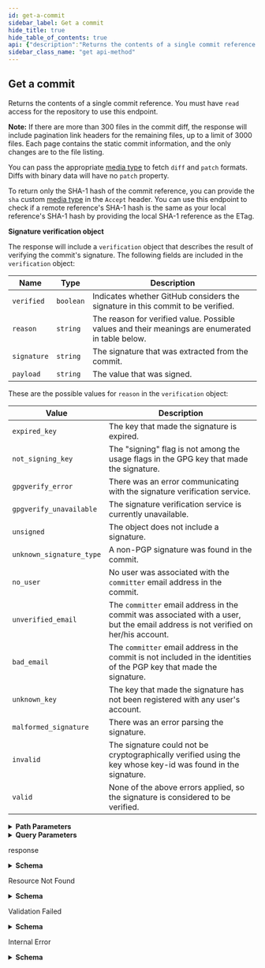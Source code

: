 ```yaml
---
id: get-a-commit
sidebar_label: Get a commit
hide_title: true
hide_table_of_contents: true
api: {"description":"Returns the contents of a single commit reference. You must have `read` access for the repository to use this endpoint.\n\n**Note:** If there are more than 300 files in the commit diff, the response will include pagination link headers for the remaining files, up to a limit of 3000 files. Each page contains the static commit information, and the only changes are to the file listing.\n\nYou can pass the appropriate [media type](https://docs.github.com/rest/overview/media-types/#commits-commit-comparison-and-pull-requests) to  fetch `diff` and `patch` formats. Diffs with binary data will have no `patch` property.\n\nTo return only the SHA-1 hash of the commit reference, you can provide the `sha` custom [media type](https://docs.github.com/rest/overview/media-types/#commits-commit-comparison-and-pull-requests) in the `Accept` header. You can use this endpoint to check if a remote reference's SHA-1 hash is the same as your local reference's SHA-1 hash by providing the local SHA-1 reference as the ETag.\n\n**Signature verification object**\n\nThe response will include a `verification` object that describes the result of verifying the commit's signature. The following fields are included in the `verification` object:\n\n| Name | Type | Description |\n| ---- | ---- | ----------- |\n| `verified` | `boolean` | Indicates whether GitHub considers the signature in this commit to be verified. |\n| `reason` | `string` | The reason for verified value. Possible values and their meanings are enumerated in table below. |\n| `signature` | `string` | The signature that was extracted from the commit. |\n| `payload` | `string` | The value that was signed. |\n\nThese are the possible values for `reason` in the `verification` object:\n\n| Value | Description |\n| ----- | ----------- |\n| `expired_key` | The key that made the signature is expired. |\n| `not_signing_key` | The \"signing\" flag is not among the usage flags in the GPG key that made the signature. |\n| `gpgverify_error` | There was an error communicating with the signature verification service. |\n| `gpgverify_unavailable` | The signature verification service is currently unavailable. |\n| `unsigned` | The object does not include a signature. |\n| `unknown_signature_type` | A non-PGP signature was found in the commit. |\n| `no_user` | No user was associated with the `committer` email address in the commit. |\n| `unverified_email` | The `committer` email address in the commit was associated with a user, but the email address is not verified on her/his account. |\n| `bad_email` | The `committer` email address in the commit is not included in the identities of the PGP key that made the signature. |\n| `unknown_key` | The key that made the signature has not been registered with any user's account. |\n| `malformed_signature` | There was an error parsing the signature. |\n| `invalid` | The signature could not be cryptographically verified using the key whose key-id was found in the signature. |\n| `valid` | None of the above errors applied, so the signature is considered to be verified. |","externalDocs":{"description":"API method documentation","url":"https://docs.github.com/rest/reference/repos#get-a-commit"},"operationId":"repos/get-commit","parameters":[{"in":"path","name":"owner","required":true,"schema":{"type":"string"}},{"in":"path","name":"repo","required":true,"schema":{"type":"string"}},{"description":"Page number of the results to fetch.","in":"query","name":"page","schema":{"default":1,"type":"integer"}},{"description":"Results per page (max 100).","in":"query","name":"per_page","schema":{"default":30,"type":"integer"}},{"description":"ref parameter","in":"path","name":"ref","required":true,"schema":{"type":"string"},"x-multi-segment":true}],"responses":{"200":{"content":{"application/json":{"examples":{"default":{"value":{"author":{"avatar_url":"https://github.com/images/error/octocat_happy.gif","events_url":"https://api.github.com/users/octocat/events{/privacy}","followers_url":"https://api.github.com/users/octocat/followers","following_url":"https://api.github.com/users/octocat/following{/other_user}","gists_url":"https://api.github.com/users/octocat/gists{/gist_id}","gravatar_id":"","html_url":"https://github.com/octocat","id":1,"login":"octocat","node_id":"MDQ6VXNlcjE=","organizations_url":"https://api.github.com/users/octocat/orgs","received_events_url":"https://api.github.com/users/octocat/received_events","repos_url":"https://api.github.com/users/octocat/repos","site_admin":false,"starred_url":"https://api.github.com/users/octocat/starred{/owner}{/repo}","subscriptions_url":"https://api.github.com/users/octocat/subscriptions","type":"User","url":"https://api.github.com/users/octocat"},"comments_url":"https://api.github.com/repos/octocat/Hello-World/commits/6dcb09b5b57875f334f61aebed695e2e4193db5e/comments","commit":{"author":{"date":"2011-04-14T16:00:49.000Z","email":"mona@github.com","name":"Monalisa Octocat"},"comment_count":0,"committer":{"date":"2011-04-14T16:00:49.000Z","email":"mona@github.com","name":"Monalisa Octocat"},"message":"Fix all the bugs","tree":{"sha":"6dcb09b5b57875f334f61aebed695e2e4193db5e","url":"https://api.github.com/repos/octocat/Hello-World/tree/6dcb09b5b57875f334f61aebed695e2e4193db5e"},"url":"https://api.github.com/repos/octocat/Hello-World/git/commits/6dcb09b5b57875f334f61aebed695e2e4193db5e","verification":{"payload":null,"reason":"unsigned","signature":null,"verified":false}},"committer":{"avatar_url":"https://github.com/images/error/octocat_happy.gif","events_url":"https://api.github.com/users/octocat/events{/privacy}","followers_url":"https://api.github.com/users/octocat/followers","following_url":"https://api.github.com/users/octocat/following{/other_user}","gists_url":"https://api.github.com/users/octocat/gists{/gist_id}","gravatar_id":"","html_url":"https://github.com/octocat","id":1,"login":"octocat","node_id":"MDQ6VXNlcjE=","organizations_url":"https://api.github.com/users/octocat/orgs","received_events_url":"https://api.github.com/users/octocat/received_events","repos_url":"https://api.github.com/users/octocat/repos","site_admin":false,"starred_url":"https://api.github.com/users/octocat/starred{/owner}{/repo}","subscriptions_url":"https://api.github.com/users/octocat/subscriptions","type":"User","url":"https://api.github.com/users/octocat"},"files":[{"additions":10,"blob_url":"https://github.com/octocat/Hello-World/blob/7ca483543807a51b6079e54ac4cc392bc29ae284/file1.txt","changes":12,"deletions":2,"filename":"file1.txt","patch":"@@ -29,7 +29,7 @@\n.....","raw_url":"https://github.com/octocat/Hello-World/raw/7ca483543807a51b6079e54ac4cc392bc29ae284/file1.txt","status":"modified"}],"html_url":"https://github.com/octocat/Hello-World/commit/6dcb09b5b57875f334f61aebed695e2e4193db5e","node_id":"MDY6Q29tbWl0NmRjYjA5YjViNTc4NzVmMzM0ZjYxYWViZWQ2OTVlMmU0MTkzZGI1ZQ==","parents":[{"sha":"6dcb09b5b57875f334f61aebed695e2e4193db5e","url":"https://api.github.com/repos/octocat/Hello-World/commits/6dcb09b5b57875f334f61aebed695e2e4193db5e"}],"sha":"6dcb09b5b57875f334f61aebed695e2e4193db5e","stats":{"additions":104,"deletions":4,"total":108},"url":"https://api.github.com/repos/octocat/Hello-World/commits/6dcb09b5b57875f334f61aebed695e2e4193db5e"}}},"schema":{"description":"Commit","properties":{"author":{"allOf":[{"description":"Simple User","nullable":true,"properties":{"avatar_url":{"example":"https://github.com/images/error/octocat_happy.gif","format":"uri","type":"string"},"events_url":{"example":"https://api.github.com/users/octocat/events{/privacy}","type":"string"},"followers_url":{"example":"https://api.github.com/users/octocat/followers","format":"uri","type":"string"},"following_url":{"example":"https://api.github.com/users/octocat/following{/other_user}","type":"string"},"gists_url":{"example":"https://api.github.com/users/octocat/gists{/gist_id}","type":"string"},"gravatar_id":{"example":"41d064eb2195891e12d0413f63227ea7","nullable":true,"type":"string"},"html_url":{"example":"https://github.com/octocat","format":"uri","type":"string"},"id":{"example":1,"type":"integer"},"login":{"example":"octocat","type":"string"},"node_id":{"example":"MDQ6VXNlcjE=","type":"string"},"organizations_url":{"example":"https://api.github.com/users/octocat/orgs","format":"uri","type":"string"},"received_events_url":{"example":"https://api.github.com/users/octocat/received_events","format":"uri","type":"string"},"repos_url":{"example":"https://api.github.com/users/octocat/repos","format":"uri","type":"string"},"site_admin":{"type":"boolean"},"starred_at":{"example":"\"2020-07-09T00:17:55Z\"","type":"string"},"starred_url":{"example":"https://api.github.com/users/octocat/starred{/owner}{/repo}","type":"string"},"subscriptions_url":{"example":"https://api.github.com/users/octocat/subscriptions","format":"uri","type":"string"},"type":{"example":"User","type":"string"},"url":{"example":"https://api.github.com/users/octocat","format":"uri","type":"string"}},"required":["avatar_url","events_url","followers_url","following_url","gists_url","gravatar_id","html_url","id","node_id","login","organizations_url","received_events_url","repos_url","site_admin","starred_url","subscriptions_url","type","url"],"title":"Simple User","type":"object"}],"nullable":true},"comments_url":{"example":"https://api.github.com/repos/octocat/Hello-World/commits/6dcb09b5b57875f334f61aebed695e2e4193db5e/comments","format":"uri","type":"string"},"commit":{"properties":{"author":{"allOf":[{"description":"Metaproperties for Git author/committer information.","properties":{"date":{"example":"\"2007-10-29T02:42:39.000-07:00\"","type":"string"},"email":{"example":"\"chris@ozmm.org\"","type":"string"},"name":{"example":"\"Chris Wanstrath\"","type":"string"}},"title":"Git User","type":"object"}],"nullable":true},"comment_count":{"example":0,"type":"integer"},"committer":{"allOf":[{"description":"Metaproperties for Git author/committer information.","properties":{"date":{"example":"\"2007-10-29T02:42:39.000-07:00\"","type":"string"},"email":{"example":"\"chris@ozmm.org\"","type":"string"},"name":{"example":"\"Chris Wanstrath\"","type":"string"}},"title":"Git User","type":"object"}],"nullable":true},"message":{"example":"Fix all the bugs","type":"string"},"tree":{"properties":{"sha":{"example":"827efc6d56897b048c772eb4087f854f46256132","type":"string"},"url":{"example":"https://api.github.com/repos/octocat/Hello-World/tree/827efc6d56897b048c772eb4087f854f46256132","format":"uri","type":"string"}},"required":["sha","url"],"type":"object"},"url":{"example":"https://api.github.com/repos/octocat/Hello-World/commits/6dcb09b5b57875f334f61aebed695e2e4193db5e","format":"uri","type":"string"},"verification":{"properties":{"payload":{"nullable":true,"type":"string"},"reason":{"type":"string"},"signature":{"nullable":true,"type":"string"},"verified":{"type":"boolean"}},"required":["verified","reason","payload","signature"],"title":"Verification","type":"object"}},"required":["author","committer","comment_count","message","tree","url"],"type":"object"},"committer":{"allOf":[{"description":"Simple User","nullable":true,"properties":{"avatar_url":{"example":"https://github.com/images/error/octocat_happy.gif","format":"uri","type":"string"},"events_url":{"example":"https://api.github.com/users/octocat/events{/privacy}","type":"string"},"followers_url":{"example":"https://api.github.com/users/octocat/followers","format":"uri","type":"string"},"following_url":{"example":"https://api.github.com/users/octocat/following{/other_user}","type":"string"},"gists_url":{"example":"https://api.github.com/users/octocat/gists{/gist_id}","type":"string"},"gravatar_id":{"example":"41d064eb2195891e12d0413f63227ea7","nullable":true,"type":"string"},"html_url":{"example":"https://github.com/octocat","format":"uri","type":"string"},"id":{"example":1,"type":"integer"},"login":{"example":"octocat","type":"string"},"node_id":{"example":"MDQ6VXNlcjE=","type":"string"},"organizations_url":{"example":"https://api.github.com/users/octocat/orgs","format":"uri","type":"string"},"received_events_url":{"example":"https://api.github.com/users/octocat/received_events","format":"uri","type":"string"},"repos_url":{"example":"https://api.github.com/users/octocat/repos","format":"uri","type":"string"},"site_admin":{"type":"boolean"},"starred_at":{"example":"\"2020-07-09T00:17:55Z\"","type":"string"},"starred_url":{"example":"https://api.github.com/users/octocat/starred{/owner}{/repo}","type":"string"},"subscriptions_url":{"example":"https://api.github.com/users/octocat/subscriptions","format":"uri","type":"string"},"type":{"example":"User","type":"string"},"url":{"example":"https://api.github.com/users/octocat","format":"uri","type":"string"}},"required":["avatar_url","events_url","followers_url","following_url","gists_url","gravatar_id","html_url","id","node_id","login","organizations_url","received_events_url","repos_url","site_admin","starred_url","subscriptions_url","type","url"],"title":"Simple User","type":"object"}],"nullable":true},"files":{"items":{"properties":{"additions":{"type":"integer"},"blob_url":{"type":"string"},"changes":{"type":"integer"},"contents_url":{"example":"\"https://api.github.com/repos/owner-3d68404b07d25daeb2d4a6bf/AAA_Public_Repo/contents/geometry.js?ref=c3956841a7cb7e8ba4a6fd923568d86958f01573\"","type":"string"},"deletions":{"type":"integer"},"filename":{"type":"string"},"patch":{"type":"string"},"previous_filename":{"example":"\"subdir/before_name.txt\"","type":"string"},"raw_url":{"type":"string"},"sha":{"example":"\"1e8e60ce9733d5283f7836fa602b6365a66b2567\"","type":"string"},"status":{"type":"string"}},"type":"object"},"type":"array"},"html_url":{"example":"https://github.com/octocat/Hello-World/commit/6dcb09b5b57875f334f61aebed695e2e4193db5e","format":"uri","type":"string"},"node_id":{"example":"MDY6Q29tbWl0NmRjYjA5YjViNTc4NzVmMzM0ZjYxYWViZWQ2OTVlMmU0MTkzZGI1ZQ==","type":"string"},"parents":{"items":{"properties":{"html_url":{"example":"https://github.com/octocat/Hello-World/commit/7638417db6d59f3c431d3e1f261cc637155684cd","format":"uri","type":"string"},"sha":{"example":"7638417db6d59f3c431d3e1f261cc637155684cd","type":"string"},"url":{"example":"https://api.github.com/repos/octocat/Hello-World/commits/7638417db6d59f3c431d3e1f261cc637155684cd","format":"uri","type":"string"}},"required":["sha","url"],"type":"object"},"type":"array"},"sha":{"example":"6dcb09b5b57875f334f61aebed695e2e4193db5e","type":"string"},"stats":{"properties":{"additions":{"type":"integer"},"deletions":{"type":"integer"},"total":{"type":"integer"}},"type":"object"},"url":{"example":"https://api.github.com/repos/octocat/Hello-World/commits/6dcb09b5b57875f334f61aebed695e2e4193db5e","format":"uri","type":"string"}},"required":["url","sha","node_id","html_url","comments_url","commit","author","committer","parents"],"title":"Commit","type":"object"}}},"description":"response"},"404":{"content":{"application/json":{"schema":{"description":"Basic Error","properties":{"documentation_url":{"type":"string"},"message":{"type":"string"}},"title":"Basic Error","type":"object"}}},"description":"Resource Not Found"},"422":{"content":{"application/json":{"schema":{"description":"Validation Error","properties":{"documentation_url":{"type":"string"},"errors":{"items":{"properties":{"code":{"type":"string"},"field":{"type":"string"},"index":{"type":"integer"},"message":{"type":"string"},"resource":{"type":"string"},"value":{"oneOf":[{"nullable":true,"type":"string"},{"nullable":true,"type":"integer"},{"items":{"type":"string"},"nullable":true,"type":"array"}]}},"required":["code"],"type":"object"},"type":"array"},"message":{"type":"string"}},"required":["message","documentation_url"],"title":"Validation Error","type":"object"}}},"description":"Validation Failed"},"500":{"content":{"application/json":{"schema":{"description":"Basic Error","properties":{"documentation_url":{"type":"string"},"message":{"type":"string"}},"title":"Basic Error","type":"object"}}},"description":"Internal Error"}},"tags":["repos"],"x-github":{"category":"repos","enabledForGitHubApps":true,"githubCloudOnly":false,"previews":[],"subcategory":"commits"},"method":"get","path":"/repos/{owner}/{repo}/commits/{ref}","servers":[{"url":"https://api.github.com"}],"info":{"contact":{"name":"Support","url":"https://support.github.com/contact"},"description":"GitHub's v3 REST API.","license":{"name":"MIT","url":"https://spdx.org/licenses/MIT"},"termsOfService":"https://docs.github.com/articles/github-terms-of-service","title":"GitHub v3 REST API","version":"1.1.4","x-apisguru-categories":["collaboration","developer_tools"],"x-logo":{"url":"https://twitter.com/github/profile_image?size=original"},"x-origin":[{"format":"openapi","url":"https://raw.githubusercontent.com/github/rest-api-description/main/descriptions/api.github.com/api.github.com.json","version":"3.0"}],"x-providerName":"github.com"},"postman":{"name":"Get a commit","description":{"content":"Returns the contents of a single commit reference. You must have `read` access for the repository to use this endpoint.\n\n**Note:** If there are more than 300 files in the commit diff, the response will include pagination link headers for the remaining files, up to a limit of 3000 files. Each page contains the static commit information, and the only changes are to the file listing.\n\nYou can pass the appropriate [media type](https://docs.github.com/rest/overview/media-types/#commits-commit-comparison-and-pull-requests) to  fetch `diff` and `patch` formats. Diffs with binary data will have no `patch` property.\n\nTo return only the SHA-1 hash of the commit reference, you can provide the `sha` custom [media type](https://docs.github.com/rest/overview/media-types/#commits-commit-comparison-and-pull-requests) in the `Accept` header. You can use this endpoint to check if a remote reference's SHA-1 hash is the same as your local reference's SHA-1 hash by providing the local SHA-1 reference as the ETag.\n\n**Signature verification object**\n\nThe response will include a `verification` object that describes the result of verifying the commit's signature. The following fields are included in the `verification` object:\n\n| Name | Type | Description |\n| ---- | ---- | ----------- |\n| `verified` | `boolean` | Indicates whether GitHub considers the signature in this commit to be verified. |\n| `reason` | `string` | The reason for verified value. Possible values and their meanings are enumerated in table below. |\n| `signature` | `string` | The signature that was extracted from the commit. |\n| `payload` | `string` | The value that was signed. |\n\nThese are the possible values for `reason` in the `verification` object:\n\n| Value | Description |\n| ----- | ----------- |\n| `expired_key` | The key that made the signature is expired. |\n| `not_signing_key` | The \"signing\" flag is not among the usage flags in the GPG key that made the signature. |\n| `gpgverify_error` | There was an error communicating with the signature verification service. |\n| `gpgverify_unavailable` | The signature verification service is currently unavailable. |\n| `unsigned` | The object does not include a signature. |\n| `unknown_signature_type` | A non-PGP signature was found in the commit. |\n| `no_user` | No user was associated with the `committer` email address in the commit. |\n| `unverified_email` | The `committer` email address in the commit was associated with a user, but the email address is not verified on her/his account. |\n| `bad_email` | The `committer` email address in the commit is not included in the identities of the PGP key that made the signature. |\n| `unknown_key` | The key that made the signature has not been registered with any user's account. |\n| `malformed_signature` | There was an error parsing the signature. |\n| `invalid` | The signature could not be cryptographically verified using the key whose key-id was found in the signature. |\n| `valid` | None of the above errors applied, so the signature is considered to be verified. |","type":"text/plain"},"url":{"path":["repos",":owner",":repo","commits",":ref"],"host":["{{baseUrl}}"],"query":[{"disabled":false,"description":{"content":"Page number of the results to fetch.","type":"text/plain"},"key":"page","value":""},{"disabled":false,"description":{"content":"Results per page (max 100).","type":"text/plain"},"key":"per_page","value":""}],"variable":[{"disabled":false,"description":{"content":"(Required) ","type":"text/plain"},"type":"any","value":"","key":"owner"},{"disabled":false,"description":{"content":"(Required) ","type":"text/plain"},"type":"any","value":"","key":"repo"},{"disabled":false,"description":{"content":"(Required) ref parameter","type":"text/plain"},"type":"any","value":"","key":"ref"}]},"header":[{"key":"Accept","value":"application/json"}],"method":"GET"}}
sidebar_class_name: "get api-method"
---
```



## Get a commit



Returns the contents of a single commit reference. You must have `read` access for the repository to use this endpoint.

**Note:** If there are more than 300 files in the commit diff, the response will include pagination link headers for the remaining files, up to a limit of 3000 files. Each page contains the static commit information, and the only changes are to the file listing.

You can pass the appropriate [media type](https://docs.github.com/rest/overview/media-types/#commits-commit-comparison-and-pull-requests) to  fetch `diff` and `patch` formats. Diffs with binary data will have no `patch` property.

To return only the SHA-1 hash of the commit reference, you can provide the `sha` custom [media type](https://docs.github.com/rest/overview/media-types/#commits-commit-comparison-and-pull-requests) in the `Accept` header. You can use this endpoint to check if a remote reference&#39;s SHA-1 hash is the same as your local reference&#39;s SHA-1 hash by providing the local SHA-1 reference as the ETag.

**Signature verification object**

The response will include a `verification` object that describes the result of verifying the commit&#39;s signature. The following fields are included in the `verification` object:

| Name | Type | Description |
| ---- | ---- | ----------- |
| `verified` | `boolean` | Indicates whether GitHub considers the signature in this commit to be verified. |
| `reason` | `string` | The reason for verified value. Possible values and their meanings are enumerated in table below. |
| `signature` | `string` | The signature that was extracted from the commit. |
| `payload` | `string` | The value that was signed. |

These are the possible values for `reason` in the `verification` object:

| Value | Description |
| ----- | ----------- |
| `expired_key` | The key that made the signature is expired. |
| `not_signing_key` | The &quot;signing&quot; flag is not among the usage flags in the GPG key that made the signature. |
| `gpgverify_error` | There was an error communicating with the signature verification service. |
| `gpgverify_unavailable` | The signature verification service is currently unavailable. |
| `unsigned` | The object does not include a signature. |
| `unknown_signature_type` | A non-PGP signature was found in the commit. |
| `no_user` | No user was associated with the `committer` email address in the commit. |
| `unverified_email` | The `committer` email address in the commit was associated with a user, but the email address is not verified on her/his account. |
| `bad_email` | The `committer` email address in the commit is not included in the identities of the PGP key that made the signature. |
| `unknown_key` | The key that made the signature has not been registered with any user&#39;s account. |
| `malformed_signature` | There was an error parsing the signature. |
| `invalid` | The signature could not be cryptographically verified using the key whose key-id was found in the signature. |
| `valid` | None of the above errors applied, so the signature is considered to be verified. |

<details style={{"marginBottom":"1rem"}}><summary style={{}}><strong>Path Parameters</strong></summary><div><ul><ParamsItem className={"paramsItem"} param={{"in":"path","name":"owner","required":true,"schema":{"type":"string"}}}></ParamsItem><ParamsItem className={"paramsItem"} param={{"in":"path","name":"repo","required":true,"schema":{"type":"string"}}}></ParamsItem><ParamsItem className={"paramsItem"} param={{"description":"ref parameter","in":"path","name":"ref","required":true,"schema":{"type":"string"},"x-multi-segment":true}}></ParamsItem></ul></div></details><details style={{"marginBottom":"1rem"}}><summary style={{}}><strong>Query Parameters</strong></summary><div><ul><ParamsItem className={"paramsItem"} param={{"description":"Page number of the results to fetch.","in":"query","name":"page","schema":{"default":1,"type":"integer"}}}></ParamsItem><ParamsItem className={"paramsItem"} param={{"description":"Results per page (max 100).","in":"query","name":"per_page","schema":{"default":30,"type":"integer"}}}></ParamsItem></ul></div></details><div><ApiTabs><TabItem label={"200"} value={"200"}><div>

response

</div><div><details style={{}}><summary style={{"textAlign":"left"}}><strong>Schema</strong></summary><div style={{"textAlign":"left","marginLeft":"1rem"}}></div><ul style={{"marginLeft":"1rem"}}><SchemaItem collapsible={true} className={"schemaItem"}><details style={{}}><summary style={{}}><strong>author</strong><span style={{"opacity":"0.6"}}> object</span><strong style={{"fontSize":"var(--ifm-code-font-size)","color":"var(--openapi-required)"}}> required</strong></summary><div style={{"marginLeft":"1rem"}}><div><span className={"badge badge--info"} style={{"marginBottom":"1rem"}}>allOf</span><ul className={"allOf"}><SchemaItem collapsible={false} name={"avatar_url"} required={true} schemaDescription={undefined} schemaName={"uri"} qualifierMessage={undefined}></SchemaItem><SchemaItem collapsible={false} name={"events_url"} required={true} schemaDescription={undefined} schemaName={"string"} qualifierMessage={undefined}></SchemaItem><SchemaItem collapsible={false} name={"followers_url"} required={true} schemaDescription={undefined} schemaName={"uri"} qualifierMessage={undefined}></SchemaItem><SchemaItem collapsible={false} name={"following_url"} required={true} schemaDescription={undefined} schemaName={"string"} qualifierMessage={undefined}></SchemaItem><SchemaItem collapsible={false} name={"gists_url"} required={true} schemaDescription={undefined} schemaName={"string"} qualifierMessage={undefined}></SchemaItem><SchemaItem collapsible={false} name={"gravatar_id"} required={true} schemaDescription={undefined} schemaName={"string"} qualifierMessage={undefined}></SchemaItem><SchemaItem collapsible={false} name={"html_url"} required={true} schemaDescription={undefined} schemaName={"uri"} qualifierMessage={undefined}></SchemaItem><SchemaItem collapsible={false} name={"id"} required={true} schemaDescription={undefined} schemaName={"integer"} qualifierMessage={undefined}></SchemaItem><SchemaItem collapsible={false} name={"login"} required={true} schemaDescription={undefined} schemaName={"string"} qualifierMessage={undefined}></SchemaItem><SchemaItem collapsible={false} name={"node_id"} required={true} schemaDescription={undefined} schemaName={"string"} qualifierMessage={undefined}></SchemaItem><SchemaItem collapsible={false} name={"organizations_url"} required={true} schemaDescription={undefined} schemaName={"uri"} qualifierMessage={undefined}></SchemaItem><SchemaItem collapsible={false} name={"received_events_url"} required={true} schemaDescription={undefined} schemaName={"uri"} qualifierMessage={undefined}></SchemaItem><SchemaItem collapsible={false} name={"repos_url"} required={true} schemaDescription={undefined} schemaName={"uri"} qualifierMessage={undefined}></SchemaItem><SchemaItem collapsible={false} name={"site_admin"} required={true} schemaDescription={undefined} schemaName={"boolean"} qualifierMessage={undefined}></SchemaItem><SchemaItem collapsible={false} name={"starred_at"} required={false} schemaDescription={undefined} schemaName={"string"} qualifierMessage={undefined}></SchemaItem><SchemaItem collapsible={false} name={"starred_url"} required={true} schemaDescription={undefined} schemaName={"string"} qualifierMessage={undefined}></SchemaItem><SchemaItem collapsible={false} name={"subscriptions_url"} required={true} schemaDescription={undefined} schemaName={"uri"} qualifierMessage={undefined}></SchemaItem><SchemaItem collapsible={false} name={"type"} required={true} schemaDescription={undefined} schemaName={"string"} qualifierMessage={undefined}></SchemaItem><SchemaItem collapsible={false} name={"url"} required={true} schemaDescription={undefined} schemaName={"uri"} qualifierMessage={undefined}></SchemaItem></ul></div></div></details></SchemaItem><SchemaItem collapsible={false} name={"comments_url"} required={true} schemaDescription={undefined} schemaName={"uri"} qualifierMessage={undefined}></SchemaItem><SchemaItem collapsible={true} className={"schemaItem"}><details style={{}}><summary style={{}}><strong>commit</strong><span style={{"opacity":"0.6"}}> object</span><strong style={{"fontSize":"var(--ifm-code-font-size)","color":"var(--openapi-required)"}}> required</strong></summary><div style={{"marginLeft":"1rem"}}><ul><SchemaItem collapsible={true} className={"schemaItem"}><details style={{}}><summary style={{}}><strong>author</strong><span style={{"opacity":"0.6"}}> object</span><strong style={{"fontSize":"var(--ifm-code-font-size)","color":"var(--openapi-required)"}}> required</strong></summary><div style={{"marginLeft":"1rem"}}><div><span className={"badge badge--info"} style={{"marginBottom":"1rem"}}>allOf</span><ul className={"allOf"}><SchemaItem collapsible={false} name={"date"} required={false} schemaDescription={undefined} schemaName={"string"} qualifierMessage={undefined}></SchemaItem><SchemaItem collapsible={false} name={"email"} required={false} schemaDescription={undefined} schemaName={"string"} qualifierMessage={undefined}></SchemaItem><SchemaItem collapsible={false} name={"name"} required={false} schemaDescription={undefined} schemaName={"string"} qualifierMessage={undefined}></SchemaItem></ul></div></div></details></SchemaItem><SchemaItem collapsible={false} name={"comment_count"} required={true} schemaDescription={undefined} schemaName={"integer"} qualifierMessage={undefined}></SchemaItem><SchemaItem collapsible={true} className={"schemaItem"}><details style={{}}><summary style={{}}><strong>committer</strong><span style={{"opacity":"0.6"}}> object</span><strong style={{"fontSize":"var(--ifm-code-font-size)","color":"var(--openapi-required)"}}> required</strong></summary><div style={{"marginLeft":"1rem"}}><div><span className={"badge badge--info"} style={{"marginBottom":"1rem"}}>allOf</span><ul className={"allOf"}><SchemaItem collapsible={false} name={"date"} required={false} schemaDescription={undefined} schemaName={"string"} qualifierMessage={undefined}></SchemaItem><SchemaItem collapsible={false} name={"email"} required={false} schemaDescription={undefined} schemaName={"string"} qualifierMessage={undefined}></SchemaItem><SchemaItem collapsible={false} name={"name"} required={false} schemaDescription={undefined} schemaName={"string"} qualifierMessage={undefined}></SchemaItem></ul></div></div></details></SchemaItem><SchemaItem collapsible={false} name={"message"} required={true} schemaDescription={undefined} schemaName={"string"} qualifierMessage={undefined}></SchemaItem><SchemaItem collapsible={true} className={"schemaItem"}><details style={{}}><summary style={{}}><strong>tree</strong><span style={{"opacity":"0.6"}}> object</span><strong style={{"fontSize":"var(--ifm-code-font-size)","color":"var(--openapi-required)"}}> required</strong></summary><div style={{"marginLeft":"1rem"}}><ul><SchemaItem collapsible={false} name={"sha"} required={true} schemaDescription={undefined} schemaName={"string"} qualifierMessage={undefined}></SchemaItem><SchemaItem collapsible={false} name={"url"} required={true} schemaDescription={undefined} schemaName={"uri"} qualifierMessage={undefined}></SchemaItem></ul></div></details></SchemaItem><SchemaItem collapsible={false} name={"url"} required={true} schemaDescription={undefined} schemaName={"uri"} qualifierMessage={undefined}></SchemaItem><SchemaItem collapsible={true} className={"schemaItem"}><details style={{}}><summary style={{}}><strong>verification</strong><span style={{"opacity":"0.6"}}> object</span></summary><div style={{"marginLeft":"1rem"}}><ul><SchemaItem collapsible={false} name={"payload"} required={true} schemaDescription={undefined} schemaName={"string"} qualifierMessage={undefined}></SchemaItem><SchemaItem collapsible={false} name={"reason"} required={true} schemaDescription={undefined} schemaName={"string"} qualifierMessage={undefined}></SchemaItem><SchemaItem collapsible={false} name={"signature"} required={true} schemaDescription={undefined} schemaName={"string"} qualifierMessage={undefined}></SchemaItem><SchemaItem collapsible={false} name={"verified"} required={true} schemaDescription={undefined} schemaName={"boolean"} qualifierMessage={undefined}></SchemaItem></ul></div></details></SchemaItem></ul></div></details></SchemaItem><SchemaItem collapsible={true} className={"schemaItem"}><details style={{}}><summary style={{}}><strong>committer</strong><span style={{"opacity":"0.6"}}> object</span><strong style={{"fontSize":"var(--ifm-code-font-size)","color":"var(--openapi-required)"}}> required</strong></summary><div style={{"marginLeft":"1rem"}}><div><span className={"badge badge--info"} style={{"marginBottom":"1rem"}}>allOf</span><ul className={"allOf"}><SchemaItem collapsible={false} name={"avatar_url"} required={true} schemaDescription={undefined} schemaName={"uri"} qualifierMessage={undefined}></SchemaItem><SchemaItem collapsible={false} name={"events_url"} required={true} schemaDescription={undefined} schemaName={"string"} qualifierMessage={undefined}></SchemaItem><SchemaItem collapsible={false} name={"followers_url"} required={true} schemaDescription={undefined} schemaName={"uri"} qualifierMessage={undefined}></SchemaItem><SchemaItem collapsible={false} name={"following_url"} required={true} schemaDescription={undefined} schemaName={"string"} qualifierMessage={undefined}></SchemaItem><SchemaItem collapsible={false} name={"gists_url"} required={true} schemaDescription={undefined} schemaName={"string"} qualifierMessage={undefined}></SchemaItem><SchemaItem collapsible={false} name={"gravatar_id"} required={true} schemaDescription={undefined} schemaName={"string"} qualifierMessage={undefined}></SchemaItem><SchemaItem collapsible={false} name={"html_url"} required={true} schemaDescription={undefined} schemaName={"uri"} qualifierMessage={undefined}></SchemaItem><SchemaItem collapsible={false} name={"id"} required={true} schemaDescription={undefined} schemaName={"integer"} qualifierMessage={undefined}></SchemaItem><SchemaItem collapsible={false} name={"login"} required={true} schemaDescription={undefined} schemaName={"string"} qualifierMessage={undefined}></SchemaItem><SchemaItem collapsible={false} name={"node_id"} required={true} schemaDescription={undefined} schemaName={"string"} qualifierMessage={undefined}></SchemaItem><SchemaItem collapsible={false} name={"organizations_url"} required={true} schemaDescription={undefined} schemaName={"uri"} qualifierMessage={undefined}></SchemaItem><SchemaItem collapsible={false} name={"received_events_url"} required={true} schemaDescription={undefined} schemaName={"uri"} qualifierMessage={undefined}></SchemaItem><SchemaItem collapsible={false} name={"repos_url"} required={true} schemaDescription={undefined} schemaName={"uri"} qualifierMessage={undefined}></SchemaItem><SchemaItem collapsible={false} name={"site_admin"} required={true} schemaDescription={undefined} schemaName={"boolean"} qualifierMessage={undefined}></SchemaItem><SchemaItem collapsible={false} name={"starred_at"} required={false} schemaDescription={undefined} schemaName={"string"} qualifierMessage={undefined}></SchemaItem><SchemaItem collapsible={false} name={"starred_url"} required={true} schemaDescription={undefined} schemaName={"string"} qualifierMessage={undefined}></SchemaItem><SchemaItem collapsible={false} name={"subscriptions_url"} required={true} schemaDescription={undefined} schemaName={"uri"} qualifierMessage={undefined}></SchemaItem><SchemaItem collapsible={false} name={"type"} required={true} schemaDescription={undefined} schemaName={"string"} qualifierMessage={undefined}></SchemaItem><SchemaItem collapsible={false} name={"url"} required={true} schemaDescription={undefined} schemaName={"uri"} qualifierMessage={undefined}></SchemaItem></ul></div></div></details></SchemaItem><SchemaItem collapsible={true} className={"schemaItem"}><details style={{}}><summary style={{}}><strong>files</strong><span style={{"opacity":"0.6"}}> object[]</span></summary><div style={{"marginLeft":"1rem"}}><ul><SchemaItem collapsible={false} name={"additions"} required={false} schemaDescription={undefined} schemaName={"integer"} qualifierMessage={undefined}></SchemaItem><SchemaItem collapsible={false} name={"blob_url"} required={false} schemaDescription={undefined} schemaName={"string"} qualifierMessage={undefined}></SchemaItem><SchemaItem collapsible={false} name={"changes"} required={false} schemaDescription={undefined} schemaName={"integer"} qualifierMessage={undefined}></SchemaItem><SchemaItem collapsible={false} name={"contents_url"} required={false} schemaDescription={undefined} schemaName={"string"} qualifierMessage={undefined}></SchemaItem><SchemaItem collapsible={false} name={"deletions"} required={false} schemaDescription={undefined} schemaName={"integer"} qualifierMessage={undefined}></SchemaItem><SchemaItem collapsible={false} name={"filename"} required={false} schemaDescription={undefined} schemaName={"string"} qualifierMessage={undefined}></SchemaItem><SchemaItem collapsible={false} name={"patch"} required={false} schemaDescription={undefined} schemaName={"string"} qualifierMessage={undefined}></SchemaItem><SchemaItem collapsible={false} name={"previous_filename"} required={false} schemaDescription={undefined} schemaName={"string"} qualifierMessage={undefined}></SchemaItem><SchemaItem collapsible={false} name={"raw_url"} required={false} schemaDescription={undefined} schemaName={"string"} qualifierMessage={undefined}></SchemaItem><SchemaItem collapsible={false} name={"sha"} required={false} schemaDescription={undefined} schemaName={"string"} qualifierMessage={undefined}></SchemaItem><SchemaItem collapsible={false} name={"status"} required={false} schemaDescription={undefined} schemaName={"string"} qualifierMessage={undefined}></SchemaItem></ul></div></details></SchemaItem><SchemaItem collapsible={false} name={"html_url"} required={true} schemaDescription={undefined} schemaName={"uri"} qualifierMessage={undefined}></SchemaItem><SchemaItem collapsible={false} name={"node_id"} required={true} schemaDescription={undefined} schemaName={"string"} qualifierMessage={undefined}></SchemaItem><SchemaItem collapsible={true} className={"schemaItem"}><details style={{}}><summary style={{}}><strong>parents</strong><span style={{"opacity":"0.6"}}> object[]</span><strong style={{"fontSize":"var(--ifm-code-font-size)","color":"var(--openapi-required)"}}> required</strong></summary><div style={{"marginLeft":"1rem"}}><ul><SchemaItem collapsible={false} name={"html_url"} required={false} schemaDescription={undefined} schemaName={"uri"} qualifierMessage={undefined}></SchemaItem><SchemaItem collapsible={false} name={"sha"} required={true} schemaDescription={undefined} schemaName={"string"} qualifierMessage={undefined}></SchemaItem><SchemaItem collapsible={false} name={"url"} required={true} schemaDescription={undefined} schemaName={"uri"} qualifierMessage={undefined}></SchemaItem></ul></div></details></SchemaItem><SchemaItem collapsible={false} name={"sha"} required={true} schemaDescription={undefined} schemaName={"string"} qualifierMessage={undefined}></SchemaItem><SchemaItem collapsible={true} className={"schemaItem"}><details style={{}}><summary style={{}}><strong>stats</strong><span style={{"opacity":"0.6"}}> object</span></summary><div style={{"marginLeft":"1rem"}}><ul><SchemaItem collapsible={false} name={"additions"} required={false} schemaDescription={undefined} schemaName={"integer"} qualifierMessage={undefined}></SchemaItem><SchemaItem collapsible={false} name={"deletions"} required={false} schemaDescription={undefined} schemaName={"integer"} qualifierMessage={undefined}></SchemaItem><SchemaItem collapsible={false} name={"total"} required={false} schemaDescription={undefined} schemaName={"integer"} qualifierMessage={undefined}></SchemaItem></ul></div></details></SchemaItem><SchemaItem collapsible={false} name={"url"} required={true} schemaDescription={undefined} schemaName={"uri"} qualifierMessage={undefined}></SchemaItem></ul></details></div></TabItem><TabItem label={"404"} value={"404"}><div>

Resource Not Found

</div><div><details style={{}}><summary style={{"textAlign":"left"}}><strong>Schema</strong></summary><div style={{"textAlign":"left","marginLeft":"1rem"}}></div><ul style={{"marginLeft":"1rem"}}><SchemaItem collapsible={false} name={"documentation_url"} required={false} schemaDescription={undefined} schemaName={"string"} qualifierMessage={undefined}></SchemaItem><SchemaItem collapsible={false} name={"message"} required={false} schemaDescription={undefined} schemaName={"string"} qualifierMessage={undefined}></SchemaItem></ul></details></div></TabItem><TabItem label={"422"} value={"422"}><div>

Validation Failed

</div><div><details style={{}}><summary style={{"textAlign":"left"}}><strong>Schema</strong></summary><div style={{"textAlign":"left","marginLeft":"1rem"}}></div><ul style={{"marginLeft":"1rem"}}><SchemaItem collapsible={false} name={"documentation_url"} required={true} schemaDescription={undefined} schemaName={"string"} qualifierMessage={undefined}></SchemaItem><SchemaItem collapsible={true} className={"schemaItem"}><details style={{}}><summary style={{}}><strong>errors</strong><span style={{"opacity":"0.6"}}> object[]</span></summary><div style={{"marginLeft":"1rem"}}><ul><SchemaItem collapsible={false} name={"code"} required={true} schemaDescription={undefined} schemaName={"string"} qualifierMessage={undefined}></SchemaItem><SchemaItem collapsible={false} name={"field"} required={false} schemaDescription={undefined} schemaName={"string"} qualifierMessage={undefined}></SchemaItem><SchemaItem collapsible={false} name={"index"} required={false} schemaDescription={undefined} schemaName={"integer"} qualifierMessage={undefined}></SchemaItem><SchemaItem collapsible={false} name={"message"} required={false} schemaDescription={undefined} schemaName={"string"} qualifierMessage={undefined}></SchemaItem><SchemaItem collapsible={false} name={"resource"} required={false} schemaDescription={undefined} schemaName={"string"} qualifierMessage={undefined}></SchemaItem><SchemaItem collapsible={false} name={"value"} required={false} schemaDescription={undefined} schemaName={""} qualifierMessage={undefined}></SchemaItem></ul></div></details></SchemaItem><SchemaItem collapsible={false} name={"message"} required={true} schemaDescription={undefined} schemaName={"string"} qualifierMessage={undefined}></SchemaItem></ul></details></div></TabItem><TabItem label={"500"} value={"500"}><div>

Internal Error

</div><div><details style={{}}><summary style={{"textAlign":"left"}}><strong>Schema</strong></summary><div style={{"textAlign":"left","marginLeft":"1rem"}}></div><ul style={{"marginLeft":"1rem"}}><SchemaItem collapsible={false} name={"documentation_url"} required={false} schemaDescription={undefined} schemaName={"string"} qualifierMessage={undefined}></SchemaItem><SchemaItem collapsible={false} name={"message"} required={false} schemaDescription={undefined} schemaName={"string"} qualifierMessage={undefined}></SchemaItem></ul></details></div></TabItem></ApiTabs></div>
      